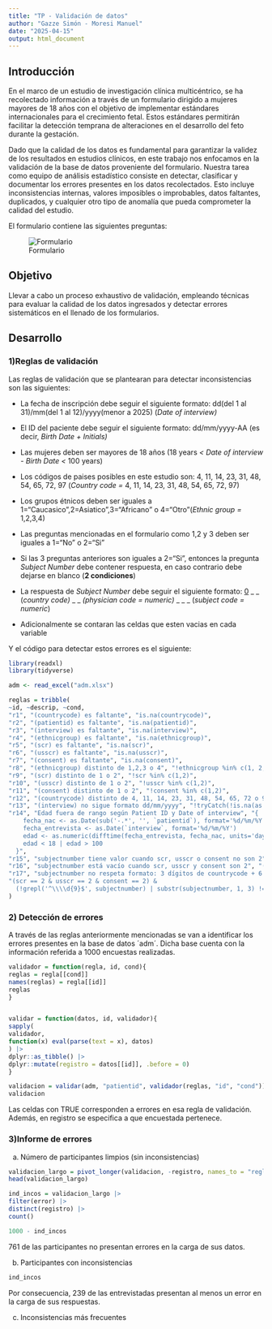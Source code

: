 ```yaml
---
title: "TP - Validación de datos"
author: "Gazze Simón - Moresi Manuel"
date: "2025-04-15"
output: html_document
---
```


## Introducción

En el marco de un estudio de investigación clínica multicéntrico, se ha recolectado información a través de un formulario dirigido a mujeres mayores de 18 años con el objetivo de implementar estándares internacionales para el crecimiento fetal. Estos estándares permitirán facilitar la detección temprana de alteraciones en el desarrollo del feto durante la gestación.

Dado que la calidad de los datos es fundamental para garantizar la validez de los resultados en estudios clínicos, en este trabajo nos enfocamos en la validación de la base de datos proveniente del formulario. Nuestra tarea como equipo de análisis estadístico consiste en detectar, clasificar y documentar los errores presentes en los datos recolectados. Esto incluye inconsistencias internas, valores imposibles o improbables, datos faltantes, duplicados, y cualquier otro tipo de anomalía que pueda comprometer la calidad del estudio.

El formulario contiene las siguientes preguntas:

![Formulario](images/formulario_page-0001.jpg)

## Objetivo

Llevar a cabo un proceso exhaustivo de validación, empleando técnicas para evaluar la calidad de los datos ingresados y detectar errores sistemáticos en el llenado de los formularios.

## Desarrollo

### 1)Reglas de validación

Las reglas de validación que se plantearan para detectar inconsistencias son las siguientes:

-   La fecha de inscripción debe seguir el siguiente formato: dd(del 1 al 31)/mm(del 1 al 12)/yyyy(menor a 2025) (*Date of interview)*

-   El ID del paciente debe seguir el siguiente formato: dd/mm/yyyy-AA (es decir, *Birth Date + Initials)*

-   Las mujeres deben ser mayores de 18 años (18 years *\< Date of interview - Birth Date \<* 100 years)

-   Los códigos de paises posibles en este estudio son: 4, 11, 14, 23, 31, 48, 54, 65, 72, 97 (*Country code =* 4, 11, 14, 23, 31, 48, 54, 65, 72, 97)

-   Los grupos étnicos deben ser iguales a 1="Caucasico",2=Asiatico",3="Africano" o 4="Otro"(*Ethnic group =* 1,2,3,4)

-   Las preguntas mencionadas en el formulario como 1,2 y 3 deben ser iguales a 1="No" o 2="Si"

-   Si las 3 preguntas anteriores son iguales a 2="Si", entonces la pregunta *Subject Number* debe contener respuesta, en caso contrario debe dejarse en blanco (**2 condiciones**)

-   La respuesta de *Subject Number* debe seguir el siguiente formato: <u>0</u> \_ \_ (*country code)* \_ \_ *(physician code = numeric)* \_ \_ \_ (*subject code = numeric*)

-   Adicionalmente se contaran las celdas que esten vacias en cada variable

Y el código para detectar estos errores es el siguiente:

```r
library(readxl)
library(tidyverse)

adm <- read_excel("adm.xlsx")
```

```r
reglas = tribble(
~id, ~descrip, ~cond,
"r1", "(countrycode) es faltante", "is.na(countrycode)",
"r2", "(patientid) es faltante", "is.na(patientid)",
"r3", "(interview) es faltante", "is.na(interview)",
"r4", "(ethnicgroup) es faltante", "is.na(ethnicgroup)",
"r5", "(scr) es faltante", "is.na(scr)",
"r6", "(usscr) es faltante", "is.na(usscr)",
"r7", "(consent) es faltante", "is.na(consent)",
"r8", "(ethnicgroup) distinto de 1,2,3 o 4", "!ethnicgroup %in% c(1, 2, 3, 4)",
"r9", "(scr) distinto de 1 o 2", "!scr %in% c(1,2)",
"r10", "(usscr) distinto de 1 o 2", "!usscr %in% c(1,2)",
"r11", "(consent) distinto de 1 o 2", "!consent %in% c(1,2)",
"r12", "(countrycode) distinto de 4, 11, 14, 23, 31, 48, 54, 65, 72 o 97", "!countrycode %in% c(4, 11, 14, 23, 31, 48, 54, 65, 72, 97)",
"r13", "(interview) no sigue formato dd/mm/yyyy", "!tryCatch(!is.na(as.Date(`interview`, format='%d/%m/%Y')), error = function(e) TRUE)",
"r14", "Edad fuera de rango según Patient ID y Date of interview", "{
    fecha_nac <- as.Date(sub('-.*', '', `patientid`), format='%d/%m/%Y')
    fecha_entrevista <- as.Date(`interview`, format='%d/%m/%Y')
    edad <- as.numeric(difftime(fecha_entrevista, fecha_nac, units='days')) / 365.25
    edad < 18 | edad > 100
  }",
"r15", "subjectnumber tiene valor cuando scr, usscr o consent no son 2", "(scr != 2 | usscr != 2 | consent != 2) & !is.na(subjectnumber) & subjectnumber != ''",
"r16", "subjectnumber está vacío cuando scr, usscr y consent son 2", "(scr == 2 & usscr == 2 & consent == 2) & (is.na(subjectnumber) | subjectnumber == '')",
"r17", "subjectnumber no respeta formato: 3 dígitos de countrycode + 6 números", 
"(scr == 2 & usscr == 2 & consent == 2) & 
  (!grepl('^\\\\d{9}$', subjectnumber) | substr(subjectnumber, 1, 3) != sprintf('%03d', countrycode))"
)


```

### 2) Detección de errores

A través de las reglas anteriormente mencionadas se van a identificar los errores presentes en la base de datos ´adm´. Dicha base cuenta con la información referida a 1000 encuestas realizadas.

```r

validador = function(regla, id, cond){
reglas = regla[[cond]]
names(reglas) = regla[[id]]
reglas
}


validar = function(datos, id, validador){
sapply(
validador,
function(x) eval(parse(text = x), datos)
) |>
dplyr::as_tibble() |>
dplyr::mutate(registro = datos[[id]], .before = 0)
}
```

```r
validacion = validar(adm, "patientid", validador(reglas, "id", "cond"))
validacion
```

Las celdas con TRUE corresponden a errores en esa regla de validación. Además, en registro se especifica a que encuestada pertenece.

### 3)Informe de errores

a) Número de participantes limpios (sin inconsistencias)


```r
validacion_largo = pivot_longer(validacion, -registro, names_to = "regla", values_to = "error")
head(validacion_largo)

ind_incos = validacion_largo |>
filter(error) |>
distinct(registro) |>
count()

1000 - ind_incos
```
761 de las participantes no presentan errores en la carga de sus datos.

b) Participantes con inconsistencias

```r
ind_incos
```

Por consecuencia, 239 de las entrevistadas presentan al menos un error en la carga de sus respuestas.

c) Inconsistencias más frecuentes










